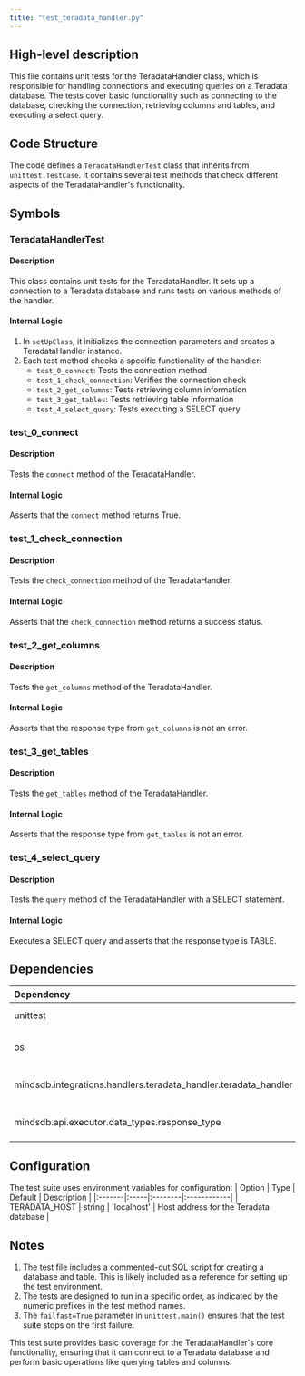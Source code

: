```yaml
---
title: "test_teradata_handler.py"
---
```


## High-level description
This file contains unit tests for the TeradataHandler class, which is responsible for handling connections and executing queries on a Teradata database. The tests cover basic functionality such as connecting to the database, checking the connection, retrieving columns and tables, and executing a select query.

## Code Structure
The code defines a `TeradataHandlerTest` class that inherits from `unittest.TestCase`. It contains several test methods that check different aspects of the TeradataHandler's functionality.

## Symbols

### TeradataHandlerTest
#### Description
This class contains unit tests for the TeradataHandler. It sets up a connection to a Teradata database and runs tests on various methods of the handler.

#### Internal Logic
1. In `setUpClass`, it initializes the connection parameters and creates a TeradataHandler instance.
2. Each test method checks a specific functionality of the handler:
   - `test_0_connect`: Tests the connection method
   - `test_1_check_connection`: Verifies the connection check
   - `test_2_get_columns`: Tests retrieving column information
   - `test_3_get_tables`: Tests retrieving table information
   - `test_4_select_query`: Tests executing a SELECT query

### test_0_connect
#### Description
Tests the `connect` method of the TeradataHandler.

#### Internal Logic
Asserts that the `connect` method returns True.

### test_1_check_connection
#### Description
Tests the `check_connection` method of the TeradataHandler.

#### Internal Logic
Asserts that the `check_connection` method returns a success status.

### test_2_get_columns
#### Description
Tests the `get_columns` method of the TeradataHandler.

#### Internal Logic
Asserts that the response type from `get_columns` is not an error.

### test_3_get_tables
#### Description
Tests the `get_tables` method of the TeradataHandler.

#### Internal Logic
Asserts that the response type from `get_tables` is not an error.

### test_4_select_query
#### Description
Tests the `query` method of the TeradataHandler with a SELECT statement.

#### Internal Logic
Executes a SELECT query and asserts that the response type is TABLE.

## Dependencies
| Dependency | Purpose |
|:-----------|:--------|
| unittest | Provides testing framework |
| os | Used to access environment variables |
| mindsdb.integrations.handlers.teradata_handler.teradata_handler | Imports TeradataHandler class |
| mindsdb.api.executor.data_types.response_type | Imports RESPONSE_TYPE enum |

## Configuration
The test suite uses environment variables for configuration:
| Option | Type | Default | Description |
|:-------|:-----|:--------|:------------|
| TERADATA_HOST | string | 'localhost' | Host address for the Teradata database |

## Notes
1. The test file includes a commented-out SQL script for creating a database and table. This is likely included as a reference for setting up the test environment.
2. The tests are designed to run in a specific order, as indicated by the numeric prefixes in the test method names.
3. The `failfast=True` parameter in `unittest.main()` ensures that the test suite stops on the first failure.

This test suite provides basic coverage for the TeradataHandler's core functionality, ensuring that it can connect to a Teradata database and perform basic operations like querying tables and columns.